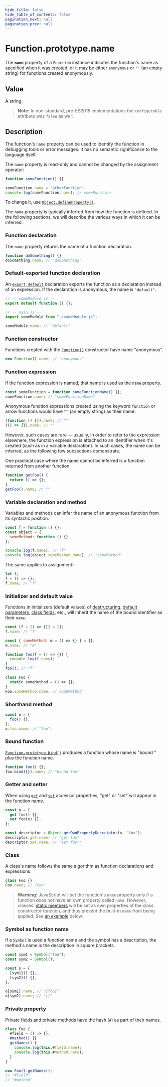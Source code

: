 ```yaml
---
hide_title: false
hide_table_of_contents: false
pagination_next: null
pagination_prev: null
---
```

# Function.prototype.name

The **`name`** property of a `Function` instance indicates the function's name as specified when it was created, or it may be either `anonymous` or `''` (an empty string) for functions created anonymously.

## Value

A string.

> **Note:** In non-standard, pre-ES2015 implementations the `configurable` attribute was `false` as well.

## Description

The function's `name` property can be used to identify the function in debugging tools or error messages. It has no semantic significance to the language itself.

The `name` property is read-only and cannot be changed by the assignment operator:

```js
function someFunction() {}

someFunction.name = 'otherFunction';
console.log(someFunction.name); // someFunction
```

To change it, use [`Object.defineProperty()`](../../../globals/Object/defineProperty.md).

The `name` property is typically inferred from how the function is defined. In the following sections, we will describe the various ways in which it can be inferred.

### Function declaration

The `name` property returns the name of a function declaration.

```js
function doSomething() {}
doSomething.name; // "doSomething"
```

### Default-exported function declaration

An [`export default`](https://developer.mozilla.org/docs/Web/JavaScript/Reference/Statements/export) declaration exports the function as a declaration instead of an expression. If the declaration is anonymous, the name is `"default"`.

```js
// -- someModule.js --
export default function () {};

// -- main.js --
import someModule from "./someModule.js";

someModule.name; // "default"
```

### Function constructor

Functions created with the [`Function()`](https://developer.mozilla.org/docs/Web/JavaScript/Reference/Global_Objects/Function/Function) constructor have name "anonymous".

```js
new Function().name; // "anonymous"
```

### Function expression

If the function expression is named, that name is used as the `name` property.

```js
const someFunction = function someFunctionName() {};
someFunction.name; // "someFunctionName"
```

Anonymous function expressions created using the keyword `function` or arrow functions would have `""` (an empty string) as their name.

```js
(function () {}).name; // ""
(() => {}).name; // ""
```

However, such cases are rare — usually, in order to refer to the expression elsewhere, the function expression is attached to an identifier when it's created (such as in a variable declaration). In such cases, the name can be inferred, as the following few subsections demonstrate.

One practical case where the name cannot be inferred is a function returned from another function:

```js
function getFoo() {
  return () => {};
}
getFoo().name; // ""
```

### Variable declaration and method

Variables and methods can infer the name of an anonymous function from its syntactic position.

```js
const f = function () {};
const object = {
  someMethod: function () {}
};

console.log(f.name); // "f"
console.log(object.someMethod.name); // "someMethod"
```

The same applies to assignment:

```js
let f;
f = () => {};
f.name; // "f"
```

### Initializer and default value

Functions in initializers (default values) of [destructuring](https://developer.mozilla.org/docs/Web/JavaScript/Reference/Operators/Destructuring_assignment#default_value), [default parameters](https://developer.mozilla.org/docs/Web/JavaScript/Reference/Functions/Default_parameters), [class fields](https://developer.mozilla.org/docs/Web/JavaScript/Reference/Classes/Public_class_fields), etc., will inherit the name of the bound identifier as their `name`.

```js
const [f = () => {}] = [];
f.name; // "f"

const { someMethod: m = () => {} } = {};
m.name; // "m"

function foo(f = () => {}) {
  console.log(f.name);
}
foo(); // "f"

class Foo {
  static someMethod = () => {};
}
Foo.someMethod.name; // someMethod
```

### Shorthand method

```js
const o = {
  foo() {},
};
o.foo.name; // "foo";
```

### Bound function

[`Function.prototype.bind()`](../../../globals/Function/prototype/bind.md) produces a function whose name is "bound " plus the function name.

```js
function foo() {};
foo.bind({}).name; // "bound foo"
```

### Getter and setter

When using [`get`](https://developer.mozilla.org/docs/Web/JavaScript/Reference/Functions/get) and [`set`](https://developer.mozilla.org/docs/Web/JavaScript/Reference/Functions/set) accessor properties, "get" or "set" will appear in the function name.

```js
const o = {
  get foo() {},
  set foo(x) {},
};

const descriptor = Object.getOwnPropertyDescriptor(o, "foo");
descriptor.get.name; // "get foo"
descriptor.set.name; // "set foo";
```

### Class

A class's name follows the same algorithm as function declarations and expressions.

```js
class Foo {}
Foo.name; // "Foo"
```

> **Warning:** JavaScript will set the function's `name` property only if a function does not have an own property called `name`. However, classes' [static members](https://developer.mozilla.org/docs/Web/JavaScript/Reference/Classes/static) will be set as own properties of the class constructor function, and thus prevent the built-in `name` from being applied. See [an example](#telling_the_constructor_name_of_an_object) below.

### Symbol as function name

If a `Symbol` is used a function name and the symbol has a description, the method's name is the description in square brackets.

```js
const sym1 = Symbol("foo");
const sym2 = Symbol();

const o = {
  [sym1]() {},
  [sym2]() {},
};

o[sym1].name; // "[foo]"
o[sym2].name; // "[]"
```

### Private property

Private fields and private methods have the hash (`#`) as part of their names.

```js
class Foo {
  #field = () => {};
  #method() {}
  getNames() {
    console.log(this.#field.name);
    console.log(this.#method.name);
  }
}

new Foo().getNames();
// "#field"
// "#method"
```
